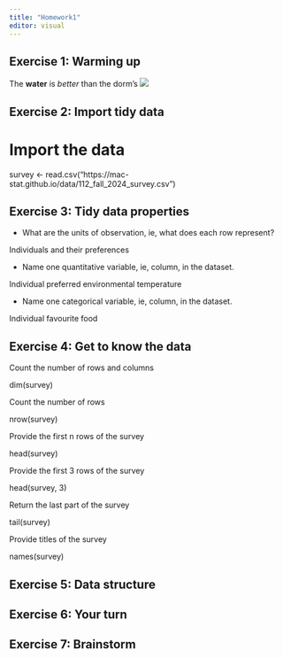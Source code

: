 ```yaml
---
title: "Homework1"
editor: visual
---
```


## Exercise 1: Warming up

The **water** is *better* than the dorm's ![](https://sodasense.com/cdn/shop/articles/Sparkling_vs_Still_Water_-_Soda_Sense.png?v=1709223509&width=1300)

## Exercise 2: Import tidy data

# Import the data

survey \<- read.csv("https://mac-stat.github.io/data/112_fall_2024_survey.csv")

## Exercise 3: Tidy data properties

-   What are the units of observation, ie, what does each row represent?

Individuals and their preferences

-   Name one quantitative variable, ie, column, in the dataset.

Individual preferred environmental temperature

-   Name one categorical variable, ie, column, in the dataset.

Individual favourite food

## Exercise 4: Get to know the data

Count the number of rows and columns

dim(survey)

Count the number of rows

nrow(survey)

Provide the first n rows of the survey

head(survey)

Provide the first 3 rows of the survey

head(survey, 3)

Return the last part of the survey

tail(survey)

Provide titles of the survey

names(survey)

## Exercise 5: Data structure

## Exercise 6: Your turn

## Exercise 7: Brainstorm
